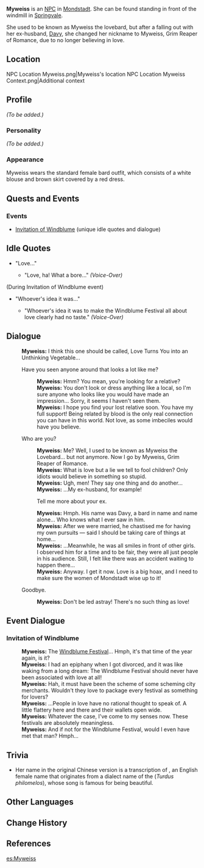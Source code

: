 {{Meta
<!-- REMOVE THIS TEMPLATE AFTER ADDING MISSING INFO -->
|missing_NPC_profile  = yes
}}
{{Character Infobox
|type             = NPC
|region           = Mondstadt
|image            = NPC Myweiss.png
|title            = Bard
|spouse           = Davy
|spouseNote       = Ex-husband
|voiceEN          = [https://www.ambermayvoices.com/ Amber May]<ref name="Amber May">Twitter: [https://twitter.com/AmberFoxyVox/status/1357910178998329344 EN VA Self Announcement]</ref>
}}
'''Myweiss''' is an [[NPC]] in [[Mondstadt]]. She can be found standing in front of the windmill in [[Springvale]].

She used to be known as Myweiss the lovebard, but after a falling out with her ex-husband, [[Davy]], she changed her nickname to Myweiss, Grim Reaper of Romance, due to no longer believing in love.

==Location==
<gallery hideaddbutton="true" captionalign="center">
NPC Location Myweiss.png|Myweiss's location
NPC Location Myweiss Context.png|Additional context
</gallery>

==Profile==
<!-- detailed story/lore information goes here -->
''(To be added.)''

===Personality===
''(To be added.)''

===Appearance===
Myweiss wears the standard female bard outfit, which consists of a white blouse and brown skirt covered by a red dress.

==Quests and Events==
===Events===
* [[Invitation of Windblume]] (unique idle quotes and dialogue)

==Idle Quotes==
* "Love..."
**{{A|VO Myweiss 01.ogg}} "Love, ha! What a bore..." ''(Voice-Over)''

(During Invitation of Windblume event)
* "Whoever's idea it was..."
** {{A|VO Myweiss 01 (Invitation of Windblume).ogg}} "Whoever's idea it was to make the Windblume Festival all about love clearly had no taste." ''(Voice-Over)''

==Dialogue==
{{Dialogue start}}
:'''Myweiss:''' I think this one should be called, Love Turns You into an Unthinking Vegetable...
:{{DIcon}} Have you seen anyone around that looks a lot like me?
::'''Myweiss:''' Hmm? You mean, you're looking for a relative?
::'''Myweiss:''' You don't look or dress anything like a local, so I'm sure anyone who looks like you would have made an impression... Sorry, it seems I haven't seen them.
::'''Myweiss:''' I hope you find your lost relative soon. You have my full support! Being related by blood is the only real connection you can have in this world. Not love, as some imbeciles would have you believe.
:{{DIcon}} Who are you?
::'''Myweiss:''' Me? Well, I used to be known as Myweiss the Lovebard... but not anymore. Now I go by Myweiss, Grim Reaper of Romance.
::'''Myweiss:''' What is love but a lie we tell to fool children? Only idiots would believe in something so stupid.
::'''Myweiss:''' Ugh, men! They say one thing and do another...
::'''Myweiss:''' ...My ex-husband, for example!
::{{DIcon}} Tell me more about your ex.
::'''Myweiss:''' Hmph. His name was Davy, a bard in name and name alone... Who knows what I ever saw in him.
::'''Myweiss:''' After we were married, he chastised me for having my own pursuits &mdash; said I should be taking care of things at home...
::'''Myweiss:''' ...Meanwhile, he was all smiles in front of other girls. I observed him for a time and to be fair, they were all just people in his audience. Still, I felt like there was an accident waiting to happen there...
::'''Myweiss:''' Anyway. I get it now. Love is a big hoax, and I need to make sure the women of Mondstadt wise up to it!
:{{DIcon}} Goodbye.
::'''Myweiss:''' Don't be led astray! There's no such thing as love!
{{Dialogue end}}

==Event Dialogue==
===Invitation of Windblume===
{{Dialogue start}}
:'''Myweiss:''' The [[Windblume Festival]]... Hmph, it's that time of the year again, is it?
:'''Myweiss:''' I had an epiphany when I got divorced, and it was like waking from a long dream: The Windblume Festival should never have been associated with love at all!
:'''Myweiss:''' Hah, it must have been the scheme of some scheming city merchants. Wouldn't they love to package every festival as something for lovers?
:'''Myweiss:''' ...People in love have no rational thought to speak of. A little flattery here and there and their wallets open wide.
:'''Myweiss:''' Whatever the case, I've come to my senses now. These festivals are absolutely meaningless.
:'''Myweiss:''' And if not for the Windblume Festival, would I even have met that man? Hmph...
{{Dialogue end}}

==Trivia==
*Her name in the original Chinese version is a transcription of {{w|Mavis}}, an English female name that originates from a dialect name of the {{w|song thrush}} (''Turdus philomelos''), whose song is famous for being beautiful.

==Other Languages==
{{Other Languages|default_hidden = 1
|en      = Myweiss
|zhs     = 梅薇丝
|zhs_rm  = Méiwēisī
|zht     = 梅薇絲
|zht_rm  = Méiwēisī
|ja      = マイワイス
|ja_rm   = Maiwaisu
|ko      = 마비스
|ko_rm   = Mabiseu
|es      = Myweiss
|fr      = Myweiss
|ru      = Мавис
|th      = Myweiss
|vi      = Myweiss
|de      = Myweiss
|id      = Myweiss
|pt      = Mavis
}}

==Change History==
{{Change History|1.0}}

==References==
{{Reflist}}

[[es:Myweiss]]